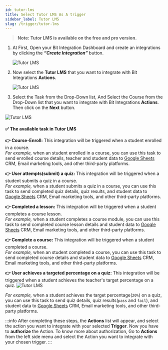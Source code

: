 ```yaml
---
id: tutor-lms
title: Select Tutor LMS As A trigger
sidebar_label: Tutor LMS
slug: /trigger/tutor-lms
---
```



> **Note: Tutor LMS is available on the free and pro version.**

1. At First, Open your Bit Integration Dashboard and create an integrations by clicking the **_“Create Integration”_** button.

   <Image src="trigger/_create-integrations" alt="Tutor LMS" w="1020" h="350" />

2. Now select the **Tutor LMS** that you want to integrate with Bit Integrations **Actions**.

   <Image src="trigger/tutor-lms/select-trigger" alt="Tutor LMS" w="1020" h="350" />

3.	Select the Task from the Drop-Down list, And Select the Course from the Drop-Down list that you want to integrate with Bit Integrations **Actions**. Then click on the **Next** button.

   <Image src="trigger/tutor-lms/select-form-or-task-name" alt="Tutor LMS" w="1020" h="350"/>

#### ✅ The available task in Tutor LMS

**👉 Course-Enroll:** This integration will be triggered when a student enrolled in a course.   
*For example,* when an student enrolled in a course, you can use this task to send enrolled course details, teacher and student data to [Google Sheets](https://docs.bit-integrations.bitapps.pro/integrations/google-sheet) CRM, Email marketing tools, and other third-party platforms.

**👉 User attempts(submit) a quiz:** This integration will be triggered when a student submits a quiz in a course.  
*For example,* when a student submits a quiz in a course, you can use this task to send completed quiz details, quiz results,  and student data to [Google Sheets](https://docs.bit-integrations.bitapps.pro/integrations/google-sheet) CRM, Email marketing tools, and other third-party platforms.

**👉 Completed a lesson:** This integration will be triggered when a student completes a course lesson.   
*For example,* when a student completes a course module, you can use this task to send completed course lesson details and student data to [Google Sheets](https://docs.bit-integrations.bitapps.pro/integrations/google-sheet) CRM, Email marketing tools, and other third-party platforms.

**👉 Complete a course:** This integration will be triggered when a student completed a course.   
*For example,* when an student completed a course, you can use this task to send completed course details and student data to [Google Sheets](https://docs.bit-integrations.bitapps.pro/integrations/google-sheet) CRM, Email marketing tools, and other third-party platforms.

**👉 User achieves a targeted percentage on a quiz:** This integration will be triggered when a student achieves the teacher's target percentage on a quiz.
   <Image src="trigger/tutor-lms/targeted-percentage-on-quiz" alt="Tutor LMS" w="1020" h="350"/>

*For example,* when a student achieves the target percentage(`20%`) on a quiz, you can use this task to send quiz details, quiz results(`pass` and `fail`),  and student data to [Google Sheets](https://docs.bit-integrations.bitapps.pro/integrations/google-sheet) CRM, Email marketing tools, and other third-party platforms.


:::info
  After completing these steps, the **Actions** list will appear, and select the action you want to integrate with your selected **Trigger**. Now you have to **authorize** the Action. To know more about authorization, Go to **Actions** from the left side menu and select the Action you want to integrate with your chosen trigger.
:::

<Feedback/>